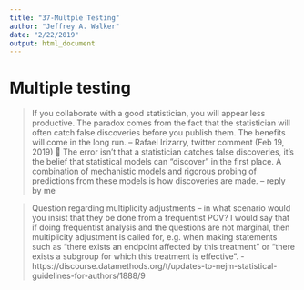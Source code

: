 ```yaml
---
title: "37-Multple Testing"
author: "Jeffrey A. Walker"
date: "2/22/2019"
output: html_document
---
```


# Multiple testing

>If you collaborate with a good statistician, you will appear less productive. The paradox comes from the fact that the statistician will often catch false discoveries before you publish them. The benefits will come in the long run. -- Rafael Irizarry, twitter comment (Feb 19, 2019)

>The error isn't that a statistician catches false discoveries, it's the belief that statistical models can "discover" in the first place. A combination of mechanistic models and rigorous probing of predictions from these models is how discoveries are made. -- reply by me

> Question regarding multiplicity adjustments – in what scenario would you insist that they be done from a frequentist POV? I would say that if doing frequentist analysis and the questions are not marginal, then multiplicity adjustment is called for, e.g. when making statements such as “there exists an endpoint affected by this treatment” or “there exists a subgroup for which this treatment is effective”. - https://discourse.datamethods.org/t/updates-to-nejm-statistical-guidelines-for-authors/1888/9
